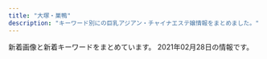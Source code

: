 ```yaml
---
title: "大塚・巣鴨"
description: "キーワード別にの巨乳アジアン・チャイナエステ嬢情報をまとめました。"
---
```


新着画像と新着キーワードをまとめています。
2021年02月28日の情報です。

<DmmAffiliateIns />
<KeywordTable
  shops={
    [
    {
        "station": "JR\u5927\u585a\u99c5\u5317\u53e3",
        "name": "\u99a8-\u304b\u304a\u308a-",
        "keywords": {},
        "img_links": [],
        "url": "http://rinpa-awa.info/"
    },
    {
        "keywords": {},
        "name": "\u30de\u30b7\u30e5\u30de\u30ed",
        "station": "JR\u99d2\u8fbc\u99c5\u6771\u53e3",
        "url": "http://arm-es.com/",
        "img_links": [
            "http://arm-es.com/media/sites/13/elementor/thumbs/1612941358-6-p2nc50p3itmqqm29o5tlblp2d044yb4sepriwieg1k.jpg",
            "http://arm-es.com/media/sites/13/elementor/thumbs/1612941250-2-p2nc276jzst1ag5kjadb8ljz412n1kwl8w2sec9qjk.jpg",
            "http://arm-es.com/media/sites/13/elementor/thumbs/1612941267-3-p2nc2n5s8wdne3iijmujipa4axtqhup7qyec8bx9rs.jpg",
            "http://arm-es.com/media/sites/13/elementor/thumbs/1612941234-1-p2nc1s54yg8g4orez3va4pcllv4rmf8vutn0pww1b4.jpg",
            "http://arm-es.com/media/sites/13/elementor/thumbs/1612941358-6-p2nc50p4hwo04c242i90pvxr9n6a4w3lmuj88837vk.jpg",
            "http://arm-es.com/media/sites/13/2021/02/1612941410-5.jpg",
            "http://arm-es.com/media/sites/13/elementor/thumbs/1612941284-4-p2nc3352g60s96v5co6mldhnb4p4bafgpa9apqyco0.jpg",
            "http://arm-es.com/media/sites/13/2021/02/1613538765-F562FBE7-D9D5-4A85-97B7-94AF100F9870-225x300.jpeg",
            "http://arm-es.com/media/sites/13/2021/02/1612779406-flash1.jpg",
            "http://arm-es.com/media/sites/13/2021/02/1612776477-top.jpg",
            "http://arm-es.com/media/sites/13/elementor/thumbs/1612941267-3-p2nc2n5t7zewrticxz9ywzit7kvvofo0z361k1m1ls.jpg",
            "http://arm-es.com/media/sites/13/elementor/thumbs/1612941234-1-p2nc1s53zd76qyrkkrfuqf3wp82mfua2movbe779h4.jpg",
            "http://arm-es.com/media/sites/13/elementor/thumbs/1612941250-2-p2nc276j0prrwq5q4xxvubba7e0huzxs0rb32mkypk.jpg",
            "http://arm-es.com/media/sites/13/2021/02/1613544003-c19.jpg",
            "http://arm-es.com/media/sites/13/elementor/thumbs/1612941410-5-p2nc6dkpe7hnic39qqy6x9d191f82kitxforuwdz20.jpg",
            "http://arm-es.com/media/sites/13/2021/02/r2-1.jpg",
            "http://arm-es.com/media/sites/13/elementor/thumbs/1612941284-4-p2nc3351h2zivgvaybr7738yehmz4pgnh5hle19ku0.jpg",
            "http://arm-es.com/media/sites/13/2021/02/r1-1.jpg",
            "http://arm-es.com/media/sites/13/elementor/thumbs/1613538765-F562FBE7-D9D5-4A85-97B7-94AF100F9870-p2zdfc5no7l6u0mpugrrh7estz1rfzcbvcszv6b2cg.jpeg",
            "http://arm-es.com/media/sites/13/2021/02/1612779404-flash.jpg"
        ]
    },
    {
        "station": "JR\u5927\u585a\u99c5\u5357\u53e3",
        "keywords": {},
        "name": "\u51db\u82b1 \u308a\u3093\u304b",
        "url": "http://rin-este.info/",
        "img_links": []
    },
    {
        "img_links": [],
        "url": "http://ko-relax.info/",
        "station": "JR\u99d2\u8fbc\u99c5\u6771\u53e3",
        "name": "\u3066\u3082\u307f\u3084",
        "keywords": {}
    },
    {
        "url": "http://www.ko-story.com/",
        "keywords": {
            "89": 2,
            "D": 8,
            "88": 6
        },
        "station": "JR\u99d2\u8fbc\u99c5\u5357\u53e3",
        "img_links": [
            "http://www.ko-story.com/css/nav/nav-007.jpg",
            "http://www.ko-story.com/css/top01-left03.jpg",
            "http://www.ko-story.com/css/osusume-011.jpg",
            "http://www.ko-story.com/css/staff/staff-012-b.jpg",
            "http://www.ko-story.com/css/staff/staff-010-a.jpg",
            "http://www.ko-story.com/css/staff/staff-010-b.jpg",
            "http://www.ko-story.com/css/staff/staff-0014-a.jpg",
            "http://www.ko-story.com/css/staff/staff-012-a.jpg",
            "http://www.ko-story.com/css/main-staff01.jpg",
            "http://www.ko-story.com/css/main-staff03.jpg",
            "http://www.ko-story.com/css/staff/staff-0013-a.jpg",
            "http://www.ko-story.com/css/main-girl02.png",
            "http://www.ko-story.com/css/staff/staff-0014-b.jpg",
            "http://www.ko-story.com/css/head-change.jpg",
            "http://www.ko-story.com/css/top01-left01.png",
            "http://www.ko-story.com/css/top01-left02.jpg",
            "http://www.ko-story.com/css/osusume-013.jpg",
            "http://www.ko-story.com/css/nav/nav-005.jpg",
            "http://www.ko-story.com/css/staff/staff-0013-b.jpg",
            "http://www.ko-story.com/css/nav/nav-006.jpg",
            "http://www.ko-story.com/css/tel01.png",
            "http://www.ko-story.com/css/nav/nav-001.jpg",
            "http://www.ko-story.com/css/osusume-00014a.jpg",
            "http://www.ko-story.com/css/nav/nav-002.jpg",
            "http://www.ko-story.com/css/nav/nav-003.jpg",
            "http://www.ko-story.com/css/nav/nav-004.jpg"
        ],
        "name": "\u30b9\u30c8\u30fc\u30ea\u30fc"
    },
    {
        "keywords": {},
        "station": "JR\u99d2\u8fbc\u99c5\u5317\u53e3",
        "name": "\u3046\u3055\u304e",
        "img_links": [],
        "url": "http://koukou.ests.co/"
    },
    {
        "url": "http://www.relax-luck.work/",
        "name": "Relax Luck",
        "keywords": {},
        "station": "JR\u5de3\u9d28\u99c5\u6b63\u9762\u53e3",
        "img_links": [
            "http://www.relax-luck.work/img/sizuka1.jpg",
            "http://www.relax-luck.work/sp/images/footer.jpg",
            "http://www.relax-luck.work/img/sizuka2.jpg",
            "http://www.relax-luck.work/sp/img/sizuka2.jpg",
            "http://www.relax-luck.work/img/erika1.jpg",
            "http://www.relax-luck.work/sp/img/miho2.jpg",
            "http://www.relax-luck.work/images/3.jpg",
            "http://www.relax-luck.work/sp/img/erika2.jpg",
            "http://www.relax-luck.work/sp/staff/miho.jpg",
            "http://www.relax-luck.work/images/sys.png",
            "http://www.relax-luck.work/images/1.jpg",
            "http://www.relax-luck.work/sp/img/erika1.jpg",
            "http://www.relax-luck.work/sp/images/rec1.jpg",
            "http://www.relax-luck.work/sp/images/rec2.jpg",
            "http://www.relax-luck.work/sp/staff/siori.jpg",
            "http://www.relax-luck.work/img/miho2.jpg",
            "http://www.relax-luck.work/sp/images/sys.png",
            "http://www.relax-luck.work/img/siori1.jpg",
            "http://www.relax-luck.work/sp/images/news.jpg",
            "http://www.relax-luck.work/images/int1.png",
            "http://www.relax-luck.work/img/miho1.jpg",
            "http://www.relax-luck.work/images/rec2.jpg",
            "http://www.relax-luck.work/sp/img/miho1.jpg",
            "http://www.relax-luck.work/sp/staff/erika.jpg",
            "http://www.relax-luck.work/sp/img/siori1.jpg",
            "http://www.relax-luck.work/img/erika2.jpg",
            "http://www.relax-luck.work/sp/menu/staff.jpg",
            "http://www.relax-luck.work/sp/images/ac1.png",
            "http://www.relax-luck.work/sp/staff/sizuka.jpg",
            "http://www.relax-luck.work/sp/images/staff_t.jpg",
            "http://www.relax-luck.work/sp/images/ta.png",
            "http://www.relax-luck.work/images/int2.png",
            "http://www.relax-luck.work/sp/img/sizuka1.jpg",
            "http://www.relax-luck.work/img/siori2.jpg",
            "http://www.relax-luck.work/images/sm.jpg",
            "http://www.relax-luck.work/sp/images/int1.png",
            "http://www.relax-luck.work/sp/images/tel.png",
            "http://www.relax-luck.work/sp/images/head.jpg",
            "http://www.relax-luck.work/images/4.jpg",
            "http://www.relax-luck.work/images/staff_t.jpg",
            "http://www.relax-luck.work/images/ac1.jpg",
            "http://www.relax-luck.work/images/ta.jpg",
            "http://www.relax-luck.work/sp/menu/top.jpg",
            "http://www.relax-luck.work/images/interior_t.jpg",
            "http://www.relax-luck.work/sp/images/ac1.jpg",
            "http://www.relax-luck.work/images/rec1.jpg",
            "http://www.relax-luck.work/sp/images/int2.png",
            "http://www.relax-luck.work/images/2.jpg",
            "http://www.relax-luck.work/sp/img/siori2.jpg",
            "http://www.relax-luck.work/sp/images/interior_t.jpg",
            "http://www.relax-luck.work/images/head.jpg",
            "http://www.relax-luck.work/images/news_t.jpg",
            "http://www.relax-luck.work/images/tr.jpg"
        ]
    },
    {
        "name": "\u660e\u6d1e",
        "url": "https://townnet.ne.jp/myondon/",
        "img_links": [
            "https://townnet.ne.jp/myondon/top/view/img/v_02.jpg",
            "https://townnet.ne.jp/myondon/top/staff/img/hal.jpg",
            "https://townnet.ne.jp/myondon/top/view/img/s_11.jpg",
            "https://townnet.ne.jp/myondon/top/view/img/v_05.jpg",
            "https://townnet.ne.jp/myondon/top/view/img/s_06.jpg",
            "https://townnet.ne.jp/myondon/top/view/img/s_09.jpg",
            "https://townnet.ne.jp/myondon/top/view/img/v_08.jpg",
            "https://townnet.ne.jp/myondon/top/view/img/s_12.jpg",
            "https://townnet.ne.jp/myondon/top/view/img/s_05.jpg",
            "https://townnet.ne.jp/myondon/top/staff/img/g_6576.jpg",
            "https://townnet.ne.jp/myondon/top/view/img/v_03.jpg",
            "https://townnet.ne.jp/myondon/top/view/img/s_03.jpg",
            "https://townnet.ne.jp/myondon/top/view/img/s_10.jpg",
            "https://townnet.ne.jp/myondon/top/access/img/kanban.jpg",
            "https://townnet.ne.jp/myondon/top/staff/img/bb.jpg",
            "https://townnet.ne.jp/myondon/top/view/img/v_06.jpg",
            "https://townnet.ne.jp/myondon/top/view/img/s_02.jpg",
            "https://townnet.ne.jp/myondon/top/system/img/net.jpg",
            "https://townnet.ne.jp/myondon/top/staff/img/kaori_1.jpg",
            "https://townnet.ne.jp/myondon/top/view/img/v_07.jpg",
            "https://townnet.ne.jp/myondon/img/img_02.jpg",
            "https://townnet.ne.jp/myondon/top/img/net1.jpg",
            "https://townnet.ne.jp/myondon/top/view/img/s_04.jpg",
            "https://townnet.ne.jp/myondon/top/staff/img/kaori.jpg",
            "https://townnet.ne.jp/myondon/top/system/img/price.jpg",
            "https://townnet.ne.jp/myondon/top/view/img/s_07.jpg",
            "https://townnet.ne.jp/myondon/top/view/img/s_08.jpg",
            "https://townnet.ne.jp/myondon/top/view/img/v_01.jpg",
            "https://townnet.ne.jp/myondon/top/staff/img/aya.jpg",
            "https://townnet.ne.jp/myondon/top/view/img/v_04.jpg",
            "https://townnet.ne.jp/myondon/top/staff/img/mari.jpg",
            "https://townnet.ne.jp/myondon/top/staff/img/jun2.jpg",
            "https://townnet.ne.jp/myondon/top/view/img/s_01.jpg",
            "https://townnet.ne.jp/myondon/top/img/information.jpg"
        ],
        "station": "JR\u5927\u585a\u99c5\u5317\u53e3",
        "keywords": {}
    },
    {
        "url": "http://relax-orange.work/",
        "keywords": {
            "85": 3,
            "87": 3,
            "88": 3,
            "E": 3,
            "86": 4,
            "D": 4,
            "C": 14
        },
        "img_links": [
            "http://relax-orange.work/img/s3.jpg",
            "http://relax-orange.work/img/nos.jpg",
            "http://relax-orange.work/img/m50.png",
            "http://relax-orange.work/img/m2.png",
            "http://relax-orange.work/img/mobile-botton-0.png",
            "http://relax-orange.work/i/img/r1.jpg",
            "http://relax-orange.work/i/img/s5.jpg",
            "http://relax-orange.work/img/m3.png",
            "http://relax-orange.work/i/img/s3.jpg",
            "http://relax-orange.work/img/m60.png",
            "http://relax-orange.work/img/s5.jpg",
            "http://relax-orange.work/img/s1.jpg",
            "http://relax-orange.work/img/st2.jpg",
            "http://relax-orange.work/i/img/r3.jpg",
            "http://relax-orange.work/i/img/sta5.jpg",
            "http://relax-orange.work/img/kanban.jpg",
            "http://relax-orange.work/img/m40.png",
            "http://relax-orange.work/i/img/s2.jpg",
            "http://relax-orange.work/img/m6.png",
            "http://relax-orange.work/i/img/kanban.jpg",
            "http://relax-orange.work/img/s2.jpg",
            "http://relax-orange.work/img/st3.jpg",
            "http://relax-orange.work/img/sta1.jpg",
            "http://relax-orange.work/i/img/r4.jpg",
            "http://relax-orange.work/img/sta5.jpg",
            "http://relax-orange.work/img/m20.png",
            "http://relax-orange.work/img/m30.png",
            "http://relax-orange.work/img/m1.png",
            "http://relax-orange.work/img/st5.jpg",
            "http://relax-orange.work/img/sta2.jpg",
            "http://relax-orange.work/i/img/acc.jpg",
            "http://relax-orange.work/img/st1.jpg",
            "http://relax-orange.work/i/img/r2.jpg",
            "http://relax-orange.work/img/m5.png",
            "http://relax-orange.work/i/img/s1.jpg",
            "http://relax-orange.work/img/m4.png",
            "http://relax-orange.work/img/sta3.jpg"
        ],
        "name": "\u30aa\u30ec\u30f3\u30b8",
        "station": "JR\u5de3\u9d28\u99c5\u5317\u53e3"
    },
    {
        "keywords": {
            "92": 1,
            "G": 1,
            "D": 9,
            "F": 1,
            "C": 4,
            "88": 1,
            "E": 4,
            "90": 1,
            "89": 1
        },
        "img_links": [
            "http://iyasi.relaxnabi.com/css/staff/staff0002-b.jpg",
            "http://iyasi.relaxnabi.com/css/staff/staff007-b.jpg",
            "http://iyasi.relaxnabi.com/css/staff/staff33-c.jpg",
            "http://iyasi.relaxnabi.com/css/staff/staff46.jpg",
            "http://iyasi.relaxnabi.com/css/staff/staff019-a.jpg",
            "http://iyasi.relaxnabi.com/css/staff/staff006-a.jpg",
            "http://iyasi.relaxnabi.com/css/nav/nav-003.png",
            "http://iyasi.relaxnabi.com/css/staff/staff51.jpg",
            "http://iyasi.relaxnabi.com/css/staff/staff007-a.jpg",
            "http://iyasi.relaxnabi.com/css/staff/staff46-a.jpg",
            "http://iyasi.relaxnabi.com/css/nav/nav-006.png",
            "http://iyasi.relaxnabi.com/css/recurit07.jpg",
            "http://iyasi.relaxnabi.com/css/c-00001.jpg",
            "http://iyasi.relaxnabi.com/css/top0004-right.jpg",
            "http://iyasi.relaxnabi.com/css/nav/nav-001.png",
            "http://iyasi.relaxnabi.com/css/staff/staff44.jpg",
            "http://iyasi.relaxnabi.com/css/top03.jpg",
            "http://iyasi.relaxnabi.com/css/nav/nav-002.png",
            "http://iyasi.relaxnabi.com/css/staff/staff37.jpg",
            "http://iyasi.relaxnabi.com/css/staff/staff0002.jpg",
            "http://iyasi.relaxnabi.com/css/staff/staff28.jpg",
            "http://iyasi.relaxnabi.com/css/staff/staff24.jpg",
            "http://iyasi.relaxnabi.com/css/staff/staff018.jpg",
            "http://iyasi.relaxnabi.com/css/staff/staff33.jpg",
            "http://iyasi.relaxnabi.com/css/staff/staff24-b.jpg",
            "http://iyasi.relaxnabi.com/css/staff/staff47-a.jpg",
            "http://iyasi.relaxnabi.com/css/staff/staff016-a.jpg",
            "http://iyasi.relaxnabi.com/css/staff/staff26-a.jpg",
            "http://iyasi.relaxnabi.com/css/staff/staff40-a.jpg",
            "http://iyasi.relaxnabi.com/css/staff/staff49-a.jpg",
            "http://iyasi.relaxnabi.com/css/staff/staff53.jpg",
            "http://iyasi.relaxnabi.com/css/staff/staff39.jpg",
            "http://iyasi.relaxnabi.com/css/staff/staff29.jpg",
            "http://iyasi.relaxnabi.com/css/staff/naiyo01.jpg",
            "http://iyasi.relaxnabi.com/css/staff/staff40.jpg",
            "http://iyasi.relaxnabi.com/css/staff/staff29-c.jpg",
            "http://iyasi.relaxnabi.com/css/tel09.png",
            "http://iyasi.relaxnabi.com/css/staff/staff33-d.jpg",
            "http://iyasi.relaxnabi.com/css/staff/staff38-a.jpg",
            "http://iyasi.relaxnabi.com/css/staff/naiyo02.jpg",
            "http://iyasi.relaxnabi.com/css/staff/staff33-e.jpg",
            "http://iyasi.relaxnabi.com/css/staff/staff41-a.jpg",
            "http://iyasi.relaxnabi.com/css/staff/staff006.jpg",
            "http://iyasi.relaxnabi.com/css/staff/staff38.jpg",
            "http://iyasi.relaxnabi.com/css/staff/staff52-a.jpg",
            "http://iyasi.relaxnabi.com/css/staff/staff007.jpg",
            "http://iyasi.relaxnabi.com/css/staff/staff41.jpg",
            "http://iyasi.relaxnabi.com/css/staff/staff019.jpg",
            "http://iyasi.relaxnabi.com/css/staff/staff49.jpg",
            "http://iyasi.relaxnabi.com/css/staff/staff47.jpg",
            "http://iyasi.relaxnabi.com/css/staff/staff39-b.jpg",
            "http://iyasi.relaxnabi.com/css/staff/staff016.jpg",
            "http://iyasi.relaxnabi.com/css/staff/staff018-a.jpg",
            "http://iyasi.relaxnabi.com/css/staff/staff33-b.jpg",
            "http://iyasi.relaxnabi.com/css/staff/staff53-a.jpg",
            "http://iyasi.relaxnabi.com/css/staff/staff37-a.jpg",
            "http://iyasi.relaxnabi.com/css/staff/staff52.jpg",
            "http://iyasi.relaxnabi.com/css/nav/nav-005.png",
            "http://iyasi.relaxnabi.com/css/staff/staff33-a.jpg",
            "http://iyasi.relaxnabi.com/css/staff/staff28-a.jpg",
            "http://iyasi.relaxnabi.com/css/staff/staff45.jpg",
            "http://iyasi.relaxnabi.com/css/staff/staff0002-a.jpg",
            "http://iyasi.relaxnabi.com/css/staff/staff29-b.jpg",
            "http://iyasi.relaxnabi.com/css/staff/staff44-a.jpg",
            "http://iyasi.relaxnabi.com/css/staff/staff29-a.jpg",
            "http://iyasi.relaxnabi.com/css/nav/nav-004.png",
            "http://iyasi.relaxnabi.com/css/staff/staff39-a.jpg",
            "http://iyasi.relaxnabi.com/css/staff/staff26-b.jpg",
            "http://iyasi.relaxnabi.com/css/staff/staff26.jpg",
            "http://iyasi.relaxnabi.com/css/staff/staff45-a.jpg",
            "http://iyasi.relaxnabi.com/css/staff/staff24-a.jpg",
            "http://iyasi.relaxnabi.com/css/staff/staff37-b.jpg",
            "http://iyasi.relaxnabi.com/css/top04-left.jpg",
            "http://iyasi.relaxnabi.com/css/top01.jpg"
        ],
        "station": "JR\u5927\u585a\u99c5\u5357\u53e3",
        "url": "http://iyasi.relaxnabi.com/",
        "name": "\u7652\u3057\u306e\u5fc3"
    },
    {
        "name": "\u7652\u3057\u306e\u68ee",
        "img_links": [
            "http://iyashinomori.oks.bz/images/bj3.jpg",
            "http://iyashinomori.oks.bz/images/room1.jpg",
            "http://iyashinomori.oks.bz/photos/sites/72/2020/10/2020101903314625.jpg",
            "http://iyashinomori.oks.bz/images/mobile.jpg",
            "http://iyashinomori.oks.bz/images/bj2.jpg",
            "http://iyashinomori.oks.bz/images/room3.jpg",
            "http://iyashinomori.oks.bz/images/s_news.jpg",
            "http://iyashinomori.oks.bz/images/room4.jpg",
            "http://iyashinomori.oks.bz/photos/sites/72/2020/10/2020101903314523.jpg",
            "http://iyashinomori.oks.bz/photos/sites/72/2020/10/2020101903203761.jpg",
            "http://iyashinomori.oks.bz/photos/sites/72/2020/10/2020101903342723.jpg",
            "http://iyashinomori.oks.bz/images/top.jpg",
            "http://iyashinomori.oks.bz/images/s_staff.png",
            "http://iyashinomori.oks.bz/images/room2.jpg",
            "http://iyashinomori.oks.bz/photos/sites/72/2020/10/2020101903314748.jpg"
        ],
        "url": "http://iyashinomori.oks.bz/",
        "keywords": {},
        "station": "JR\u99d2\u8fbc\u99c5\u5357\u53e3"
    },
    {
        "keywords": {
            "C": 12,
            "83": 12,
            "86": 24,
            "D": 24
        },
        "img_links": [
            "http://relaxation.ebb.jp/2/uploadimg/1614080587.jpg",
            "http://relaxation.ebb.jp/int2.jpg",
            "http://relaxation.ebb.jp/2/uploadimg/1614080739.jpg",
            "http://relaxation.ebb.jp/2/uploadimg/1614080748.jpg",
            "http://relaxation.ebb.jp/dozdLZQPkhPUwC2.png",
            "http://relaxation.ebb.jp/int1.jpg",
            "http://relaxation.ebb.jp/int3.jpg",
            "http://relaxation.ebb.jp/2/uploadimg/1614080543.jpg",
            "http://relaxation.ebb.jp/vis_theptframe.png",
            "http://relaxation.ebb.jp/2/uploadimg/1614080597.jpg",
            "http://relaxation.ebb.jp/2/uploadimg/1614080603.jpg",
            "http://relaxation.ebb.jp/2/uploadimg/1614080688.jpg",
            "http://relaxation.ebb.jp/2/uploadimg/1614080305.jpg",
            "http://relaxation.ebb.jp/2/uploadimg/1614080675.jpg",
            "http://relaxation.ebb.jp/2/uploadimg/1614080268.jpg",
            "https://\u7652\u6240.pwchp.com/images/vis_theptframe.png",
            "http://relaxation.ebb.jp/2/uploadimg/1614080670.jpg",
            "http://relaxation.ebb.jp/2/uploadimg/1614080297.jpg",
            "http://relaxation.ebb.jp/2/uploadimg/1614080617.jpg"
        ],
        "name": "\u7652\u51e6\uff5e\u30e6\u30c9\u30b3\u30ed\uff5e",
        "station": "JR\u99d2\u8fbc\u99c5\u5317\u53e3",
        "url": "http://relaxation.ebb.jp/"
    },
    {
        "name": "SAKURA \u30ea\u30e9\u30af\u30bc\u30fc\u30b7\u30e7\u30f3",
        "img_links": [],
        "station": "JR\u5927\u585a\u99c5\u5317\u53e3",
        "url": "https://sakura.aoaoeo.com/",
        "keywords": {}
    },
    {
        "url": "http://mermaid.tyo.ac/",
        "name": "RelaCute no.1\u30fb\u30ea\u30e9\u30ad\u30e5\u30fc\u30c8 no.1",
        "img_links": [
            "http://mermaid.tyo.ac/photos/sites/9/2021/01/2021010607193228.jpg",
            "http://mermaid.tyo.ac/images/themes/blue/mobile.jpg",
            "http://mermaid.tyo.ac/images/themes/blue/s_zysx.png",
            "http://mermaid.tyo.ac/photos/sites/9/2020/07/2020070504012859.jpg",
            "http://mermaid.tyo.ac/images/room1.jpg",
            "http://mermaid.tyo.ac/photos/sites/9/2020/07/202007050401424.jpg",
            "http://mermaid.tyo.ac/photos/sites/9/2020/07/202007050401371.jpg",
            "http://mermaid.tyo.ac/photos/sites/9/2020/07/2020070504013841.jpg",
            "http://mermaid.tyo.ac/images/themes/blue/s_ranking.png",
            "http://mermaid.tyo.ac/images/room3.jpg",
            "http://mermaid.tyo.ac/photos/sites/9/2021/01/2021010607193459.jpg",
            "http://mermaid.tyo.ac/photos/sites/9/2020/07/2020070504014471.jpg",
            "http://mermaid.tyo.ac/photos/sites/9/2020/07/2020070504013051.jpg",
            "http://mermaid.tyo.ac/photos/sites/9/2021/01/202101060719336.jpg",
            "http://mermaid.tyo.ac/photos/sites/9/2021/01/2021010607374113.jpg",
            "http://mermaid.tyo.ac/images/room4.jpg",
            "http://mermaid.tyo.ac/photos/sites/9/2020/07/2020070504013573.jpg",
            "http://mermaid.tyo.ac/images/themes/blue/s_pickup.png",
            "http://mermaid.tyo.ac/photos/sites/9/2020/07/2020070504014629.jpg",
            "http://mermaid.tyo.ac/images/themes/blue/s_newface.png",
            "http://mermaid.tyo.ac/images/themes/blue/line.png",
            "http://mermaid.tyo.ac/photos/sites/9/2021/01/2021010607373428.jpg",
            "http://mermaid.tyo.ac/images/themes/blue/s_staff.png",
            "http://mermaid.tyo.ac/images/themes/blue/s_link.png",
            "http://mermaid.tyo.ac/photos/sites/9/2020/07/2020070504013427.jpg",
            "http://mermaid.tyo.ac/photos/sites/9/2021/01/2021010607374728.jpg",
            "http://mermaid.tyo.ac/images/room2.jpg",
            "http://mermaid.tyo.ac/photos/sites/9/2021/01/2021010607375590.jpg",
            "http://mermaid.tyo.ac/photos/sites/9/2020/07/2020070504014544.jpg",
            "http://mermaid.tyo.ac/photos/sites/9/2021/01/2021010607193192.jpg",
            "http://mermaid.tyo.ac/photos/sites/9/2021/01/2021010607193226.jpg",
            "http://mermaid.tyo.ac/photos/sites/9/2020/07/2020070504012720.jpg",
            "http://mermaid.tyo.ac/images/themes/blue/no1.png",
            "http://mermaid.tyo.ac/photos/sites/9/2020/07/2020070504013943.jpg",
            "http://mermaid.tyo.ac/photos/sites/9/2020/07/2020070504013113.jpg",
            "http://mermaid.tyo.ac/images/themes/blue/s_news.png",
            "http://mermaid.tyo.ac/photos/sites/9/2020/07/2020070504014156.jpg",
            "http://mermaid.tyo.ac/images/themes/blue/no2.png",
            "http://mermaid.tyo.ac/photos/sites/9/2020/07/2020070504013325.jpg",
            "http://mermaid.tyo.ac/images/themes/blue/r3.jpg",
            "http://mermaid.tyo.ac/photos/sites/9/2020/07/2020070504012584.jpg"
        ],
        "keywords": {
            "E": 6,
            "83": 6,
            "87": 6,
            "D": 42,
            "C": 30,
            "85": 18,
            "86": 24
        },
        "station": "\u897f\u5de3\u9d28\u99c5A3\u53e3"
    },
    {
        "keywords": {},
        "station": "JR\u5de3\u9d28\u99c5",
        "name": "\u604b",
        "url": "https://koi-relax.tokyo/",
        "img_links": []
    }
]
}
/>
<DmmAffiliateScript />
